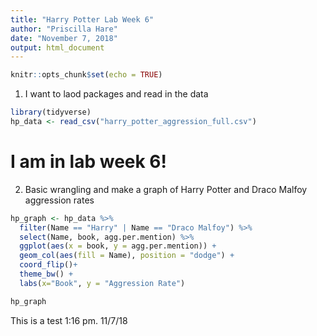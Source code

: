 ```yaml
---
title: "Harry Potter Lab Week 6"
author: "Priscilla Hare"
date: "November 7, 2018"
output: html_document
---
```


```r
knitr::opts_chunk$set(echo = TRUE)
```

1. I want to laod packages and read in the data

```r

library(tidyverse)
hp_data <- read_csv("harry_potter_aggression_full.csv")

```

# I am in lab week 6!


2. Basic wrangling and make a graph of Harry Potter and Draco Malfoy aggression rates

```r

hp_graph <- hp_data %>% 
  filter(Name == "Harry" | Name == "Draco Malfoy") %>% 
  select(Name, book, agg.per.mention) %>% 
  ggplot(aes(x = book, y = agg.per.mention)) +
  geom_col(aes(fill = Name), position = "dodge") +
  coord_flip()+
  theme_bw() +
  labs(x="Book", y = "Aggression Rate")

hp_graph

```

This is a test 1:16 pm. 11/7/18
